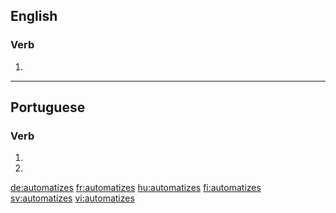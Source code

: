 ==English==

===Verb===
{{head|en}}

# {{en-third-person singular of|automatize}}

----

==Portuguese==

===Verb===
{{pt-verb-form|automatizar}}

# {{pt-verb form of|automatizar|ar|imperative|negative|singular|second}}
# {{pt-verb form of|automatizar|ar|subjunctive|present|singular|second}}

[[de:automatizes]]
[[fr:automatizes]]
[[hu:automatizes]]
[[fi:automatizes]]
[[sv:automatizes]]
[[vi:automatizes]]